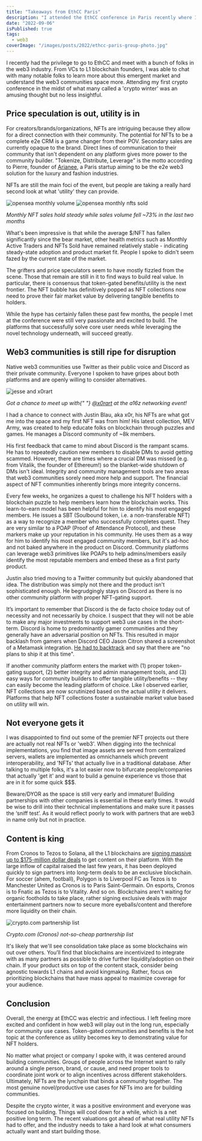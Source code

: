 ```yaml
---
title: "Takeaways from EthCC Paris"
description: "I attended the EthCC conference in Paris recently where I had a chance to talk and listen to others about the overall state of web3 communities."
date: "2022-09-06"
isPublished: true
tags:
  - web3
coverImage: "/images/posts/2022/ethcc-paris-group-photo.jpg"
---
```


I recently had the privilege to go to EthCC and meet with a bunch of folks in the web3 industry. From VCs to L1 blockchain founders, I was able to chat with many notable folks to learn more about this emergent market and understand the web3 communities space more. Attending my first crypto conference in the midst of what many called a 'crypto winter' was an amusing thought but no less insightful.

## Price speculation is out, utility is in

For creators/brands/organizations, NFTs are intriguing because they allow for a direct connection with their community. The potential for NFTs to be a complete e2e CRM is a game changer from their POV. Secondary sales are currently opaque to the brand. Direct lines of communication to their community that isn't dependent on any platform gives more power to the community builder. "Tokenize, Distribute, Leverage" is the motto according to Pierre, founder of [Arianee](https://www.arianee.org/), a Paris startup aiming to be the e2e web3 solution for the luxury and fashion industries.

NFTs are still the main foci of the event, but people are taking a really hard second look at what 'utility' they can provide.

![opensea monthly volume](/images/posts/2022/opensea-monthly-volume.jpg)
![opensea monthly nfts sold](/images/posts/2022/opensea-monthly-nfts-sold.jpg)

<Caption>
  <em>
    Monthly NFT sales hold steady while sales volume fell ~73% in the last two
    months
  </em>
</Caption>

What's been impressive is that while the average $/NFT has fallen significantly since the bear market, other health metrics such as Monthly Active Traders and NFTs Sold have remained relatively stable - indicating steady-state adoption and product market fit. People I spoke to didn't seem fazed by the current state of the market.

The grifters and price speculators seem to have mostly fizzled from the scene. Those that remain are still in it to find ways to build real value. In particular, there is consensus that token-gated benefits/utility is the next frontier. The NFT bubble has definitively popped as NFT collections now need to prove their fair market value by delivering tangible benefits to holders.

While the hype has certainly fallen these past few months, the people I met at the conference were still very passionate and excited to build. The platforms that successfully solve core user needs while leveraging the novel technology underneath, will succeed greatly.

## Web3 communities is still ripe for disruption

Native web3 communities use Twitter as their public voice and Discord as their private community. Everyone I spoken to have gripes about both platforms and are openly willing to consider alternatives.

![jesse and x0rart](/images/posts/2022/jesse-and-xorart.jpg)

<Caption>
  <em>
    Got a chance to meet up with{" "}
    <a href="https://twitter.com/x0rart">@x0rart</a> at the a16z networking
    event!
  </em>
</Caption>

I had a chance to connect with Justin Blau, aka x0r, his NFTs are what got me into the space and my first NFT was from him! His latest collection, MEV Army, was created to help educate folks on blockchain through puzzles and games. He manages a Discord community of ~8k members.

His first feedback that came to mind about Discord is the rampant scams. He has to repeatedly caution new members to disable DMs to avoid getting scammed. However, there are times where a crucial DM was missed (e.g. from Vitalik, the founder of Ethereum!) so the blanket-wide shutdown of DMs isn't ideal. Integrity and community management tools are two areas that web3 communities sorely need more help and support. The financial aspect of NFT communities inherently brings more integrity concerns.

Every few weeks, he organizes a quest to challenge his NFT holders with a blockchain puzzle to help members learn how the blockchain works. This learn-to-earn model has been helpful for him to identify his most engaged members. He issues a SBT (Soulbound token, i.e. a non-transferable NFT) as a way to recognize a member who successfully completes quest. They are very similar to a POAP (Proof of Attendance Protocol), and these markers make up your reputation in his community. He uses them as a way for him to identify his most engaged community members, but it's ad-hoc and not baked anywhere in the product on Discord. Community platforms can leverage web3 primitives like POAPs to help admins/members easily identify the most reputable members and embed these as a first party product.

Justin also tried moving to a Twitter community but quickly abandoned that idea. The distribution was simply not there and the product isn't sophisticated enough. He begrudgingly stays on Discord as there is no other community platform with proper NFT-gating support.

It’s important to remember that Discord is the de facto choice today out of necessity and not necessarily by choice. I suspect that they will not be able to make any major investments to support web3 use cases in the short-term. Discord is home to predominantly gamer communities and they generally have an adversarial position on NFTs. This resulted in major backlash from gamers when Discord CEO Jason Citron shared a screenshot of a Metamask integration. [He had to backtrack](https://techcrunch.com/2021/11/10/discord-nfts-crypto-jason-citron/) and say that there are "no plans to ship it at this time".

If another community platform enters the market with (1) proper token-gating support, (2) better integrity and admin management tools, and (3) easy ways for community builders to offer tangible utility/benefits -- they can easily become the leading platform of choice. Like I observed earlier, NFT collections are now scrutinized based on the actual utility it delivers. Platforms that help NFT collections foster a sustainable market value based on utility will win.

## Not everyone gets it

I was disappointed to find out some of the premier NFT projects out there are actually not real NFTs or 'web3'. When digging into the technical implementations, you find that image assets are served from centralized servers, wallets are implemented as omnichannels which prevent interoperability, and 'NFTs' that actually live in a traditional database. After talking to multiple folks, it's a lot easier now to bifurcate people/companies that actually 'get it' and want to build a genuine experience vs those that are in it for some quick $$$.

Beware/DYOR as the space is still very early and immature! Building partnerships with other companies is essential in these early times. It would be wise to drill into their technical implementations and make sure it passes the ‘sniff test’. As it would reflect poorly to work with partners that are web3 in name only but not in practice.

## Content is king

From Cronos to Tezos to Solana, all the L1 blockchains are [signing massive up to $175-million dollar deals](https://cointelegraph.com/news/ufc-inks-175-million-sponsorship-deal-with-crypto-com) to get content on their platform. With the large inflow of capital raised the last few years, it has been deployed quickly to sign partners into long-term deals to be an exclusive blockchain. For soccer (ahem, football), Polygon is to Liverpool FC as Tezos is to Manchester United as Cronos is to Paris Saint-Germain. On esports, Cronos is to Fnatic as Tezos is to Vitality. And so on. Blockchains aren't waiting for organic footholds to take place, rather signing exclusive deals with major entertainment partners now to secure more eyeballs/content and therefore more liquidity on their chain.

![crypto.com partnership list](/images/posts/2022/cryptocom-partnership.jpg)

<Caption>
  <em>Crypto.com (Cronos) not-so-cheap partnership list</em>
</Caption>

It's likely that we'll see consolidation take place as some blockchains win out over others. You’ll find that blockchains are incentivized to integrate with as many partners as possible to drive further liquidity/adoption on their chain. If your product sits on top of the content stack, consider being agnostic towards L1 chains and avoid kingmaking. Rather, focus on prioritizing blockchains that have mass appeal to maximize coverage for your audience.

## Conclusion

Overall, the energy at EthCC was electric and infectious. I left feeling more excited and confident in how web3 will play out in the long run, especially for community use cases. Token-gated communities and benefits is the hot topic at the conference as utility becomes key to demonstrating value for NFT holders.

No matter what project or company I spoke with, it was centered around building communities. Groups of people across the Internet want to rally around a single person, brand, or cause, and need proper tools to coordinate joint work or to align incentives across different stakeholders. Ultimately, NFTs are the lynchpin that binds a community together. The most genuine novel/productive use cases for NFTs imo are for building communities.

Despite the crypto winter, it was a positive environment and everyone was focused on building. Things will cool down for a while, which is a net positive long term. The recent valuations got ahead of what real utility NFTs had to offer, and the industry needs to take a hard look at what consumers actually want and start building those.
